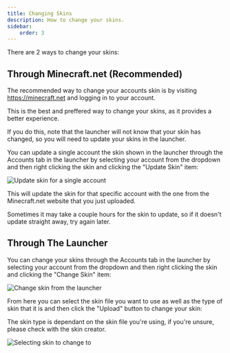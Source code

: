 ```yaml
---
title: Changing Skins
description: How to change your skins.
sidebar:
    order: 3
---
```



There are 2 ways to change your skins:

## Through Minecraft.net (Recommended)

The recommended way to change your accounts skin is by visiting https://minecraft.net and logging in to your account.

This is the best and preffered way to change your skins, as it provides a better experience.

If you do this, note that the launcher will not know that your skin has changed, so you will need to update your skins
in the launcher.

You can update a single account the skin shown in the launcher through the Accounts tab in the launcher by selecting
your account from the dropdown and then right clicking the skin and clicking the "Update Skin" item:

![Update skin for a single account](@assets/guides/changing-skins/updating-skin-from-accounts-tab.png)

This will update the skin for that specific account with the one from the Minecraft.net website that you just uploaded.

<Aside>Sometimes it may take a couple hours for the skin to update, so if it doesn't update straight away, try again later.</Aside>

## Through The Launcher

You can change your skins through the Accounts tab in the launcher by selecting your account from the dropdown and then
right clicking the skin and clicking the "Change Skin" item:

![Change skin from the launcher](@assets/guides/changing-skins/change-skin-from-the-launcher.png)

From here you can select the skin file you want to use as well as the type of skin that it is and then click the
"Upload" button to change your skin:

<Aside>The skin type is dependant on the skin file you're using, if you're unsure, please check with the skin creator.</Aside>

![Selecting skin to change to](@assets/guides/changing-skins/selecting-skin.png)